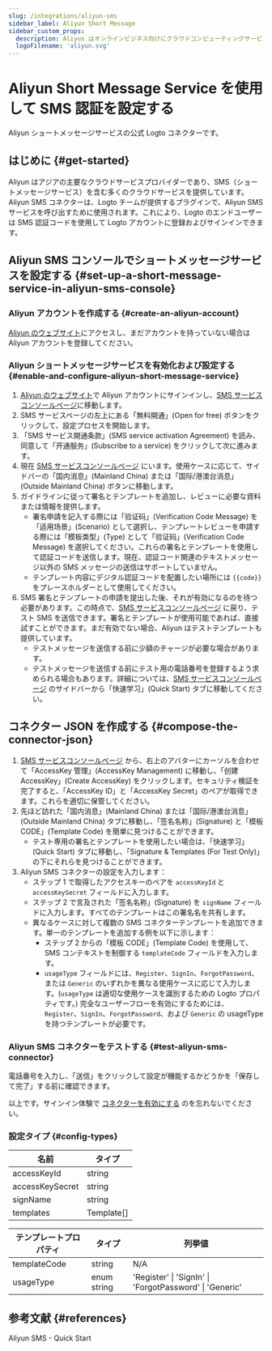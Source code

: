 ```yaml
---
slug: /integrations/aliyun-sms
sidebar_label: Aliyun Short Message
sidebar_custom_props:
  description: Aliyun はオンラインビジネス向けにクラウドコンピューティングサービスを提供しています。
  logoFilename: 'aliyun.svg'
---
```



# Aliyun Short Message Service を使用して SMS 認証を設定する

Aliyun ショートメッセージサービスの公式 Logto コネクターです。

<GuideTip />

## はじめに \{#get-started}

Aliyun はアジアの主要なクラウドサービスプロバイダーであり、SMS（ショートメッセージサービス）を含む多くのクラウドサービスを提供しています。Aliyun SMS コネクターは、Logto チームが提供するプラグインで、Aliyun SMS サービスを呼び出すために使用されます。これにより、Logto のエンドユーザーは SMS 認証コードを使用して Logto アカウントに登録およびサインインできます。

## Aliyun SMS コンソールでショートメッセージサービスを設定する \{#set-up-a-short-message-service-in-aliyun-sms-console}

### Aliyun アカウントを作成する \{#create-an-aliyun-account}

[Aliyun のウェブサイト](https://cn.aliyun.com/)にアクセスし、まだアカウントを持っていない場合は Aliyun アカウントを登録してください。

### Aliyun ショートメッセージサービスを有効化および設定する \{#enable-and-configure-aliyun-short-message-service}

1. [Aliyun のウェブサイト](https://cn.aliyun.com/)で Aliyun アカウントにサインインし、[SMS サービスコンソールページ](https://www.aliyun.com/product/sms)に移動します。
2. SMS サービスページの左上にある「無料開通」(Open for free) ボタンをクリックして、設定プロセスを開始します。
3. 「SMS サービス開通条款」(SMS service activation Agreement) を読み、同意して「开通服务」(Subscribe to a service) をクリックして次に進みます。
4. 現在 [SMS サービスコンソールページ](https://dysms.console.aliyun.com/overview) にいます。使用ケースに応じて、サイドバーの「国内消息」(Mainland China) または「国际/港澳台消息」(Outside Mainland China) ボタンに移動します。
5. ガイドラインに従って署名とテンプレートを追加し、レビューに必要な資料または情報を提供します。
   - 署名申請を記入する際には「验证码」(Verification Code Message) を「适用场景」(Scenario) として選択し、テンプレートレビューを申請する際には「模板类型」(Type) として「验证码」(Verification Code Message) を選択してください。これらの署名とテンプレートを使用して認証コードを送信します。現在、認証コード関連のテキストメッセージ以外の SMS メッセージの送信はサポートしていません。
   - テンプレート内容にデジタル認証コードを配置したい場所には `{{code}}` をプレースホルダーとして使用してください。
6. SMS 署名とテンプレートの申請を提出した後、それが有効になるのを待つ必要があります。この時点で、[SMS サービスコンソールページ](https://dysms.console.aliyun.com/overview) に戻り、テスト SMS を送信できます。署名とテンプレートが使用可能であれば、直接試すことができます。まだ有効でない場合、Aliyun はテストテンプレートも提供しています。
   - テストメッセージを送信する前に少額のチャージが必要な場合があります。
   - テストメッセージを送信する前にテスト用の電話番号を登録するよう求められる場合もあります。詳細については、[SMS サービスコンソールページ](https://dysms.console.aliyun.com/overview) のサイドバーから「快速学习」(Quick Start) タブに移動してください。

## コネクター JSON を作成する \{#compose-the-connector-json}

1. [SMS サービスコンソールページ](https://dysms.console.aliyun.com/overview) から、右上のアバターにカーソルを合わせて「AccessKey 管理」(AccessKey Management) に移動し、「创建 AccessKey」(Create AccessKey) をクリックします。セキュリティ検証を完了すると、「AccessKey ID」と「AccessKey Secret」のペアが取得できます。これらを適切に保管してください。
2. 先ほど訪れた「国内消息」(Mainland China) または「国际/港澳台消息」(Outside Mainland China) タブに移動し、「签名名称」(Signature) と「模板 CODE」(Template Code) を簡単に見つけることができます。
   - テスト専用の署名とテンプレートを使用したい場合は、「快速学习」(Quick Start) タブに移動し、「Signature & Templates (For Test Only)」の下にそれらを見つけることができます。
3. Aliyun SMS コネクターの設定を入力します：
   - ステップ 1 で取得したアクセスキーのペアを `accessKeyId` と `accessKeySecret` フィールドに入力します。
   - ステップ 2 で言及された「签名名称」(Signature) を `signName` フィールドに入力します。すべてのテンプレートはこの署名名を共有します。
   - 異なるケースに対して複数の SMS コネクターテンプレートを追加できます。単一のテンプレートを追加する例を以下に示します：
     - ステップ 2 からの「模板 CODE」(Template Code) を使用して、SMS コンテキストを制御する `templateCode` フィールドを入力します。
     - `usageType` フィールドには、`Register`、`SignIn`、`ForgotPassword`、または `Generic` のいずれかを異なる使用ケースに応じて入力します。(`usageType` は適切な使用ケースを識別するための Logto プロパティです。) 完全なユーザーフローを有効にするためには、`Register`、`SignIn`、`ForgotPassword`、および `Generic` の usageType を持つテンプレートが必要です。

### Aliyun SMS コネクターをテストする \{#test-aliyun-sms-connector}

電話番号を入力し、「送信」をクリックして設定が機能するかどうかを「保存して完了」する前に確認できます。

以上です。サインイン体験で [コネクターを有効にする](/connectors/sms-connectors/#enable-phone-number-sign-up-or-sign-in) のを忘れないでください。

### 設定タイプ \{#config-types}

| 名前            | タイプ     |
| --------------- | ---------- |
| accessKeyId     | string     |
| accessKeySecret | string     |
| signName        | string     |
| templates       | Template[] |

| テンプレートプロパティ | タイプ      | 列挙値                                                  |
| ---------------------- | ----------- | ------------------------------------------------------- |
| templateCode           | string      | N/A                                                     |
| usageType              | enum string | 'Register' \| 'SignIn' \| 'ForgotPassword' \| 'Generic' |

## 参考文献 \{#references}

<Url href="https://dysms.console.aliyun.com/quickstart">Aliyun SMS - Quick Start</Url>
